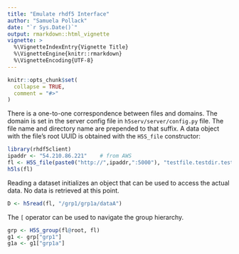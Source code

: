 ```yaml
---
title: "Emulate rhdf5 Interface"
author: "Samuela Pollack"
date: "`r Sys.Date()`"
output: rmarkdown::html_vignette
vignette: >
  %\VignetteIndexEntry{Vignette Title}
  %\VignetteEngine{knitr::rmarkdown}
  %\VignetteEncoding{UTF-8}
---
```


```r
knitr::opts_chunk$set(
  collapse = TRUE,
  comment = "#>"
)
```

There is a one-to-one correspondence between files and domains. The domain is set 
in the server config file in `h5serv/server/config.py` file. The file name and directory
name are prepended to that suffix. A data object with the file's root UUID is obtained
with the `H5S_file` constructor:

```r
library(rhdf5client)
ipaddr <- "54.210.86.221"    # from AWS
fl <- H5S_file(paste0("http://",ipaddr,":5000"), "testfile.testdir.testh5serv.org")
h5ls(fl)
```

Reading a dataset initializes an object that can be used to access the actual data. 
No data is retrieved at this point.

```r
D <- h5read(fl, "/grp1/grp1a/dataA")
```

The `[` operator can be used to navigate the group hierarchy.

```r
grp <- H5S_group(fl@root, fl)
g1 <- grp["grp1"]
g1a <- g1["grp1a"]
```

